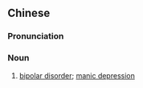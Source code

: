 {{also|躁郁症}}
==Chinese==
{{zh-forms|s=躁郁症}}

===Pronunciation===
{{zh-pron
|m=zàoyùzhèng
|c=cou3 wat1 zing3
|cat=n
}}

===Noun===
{{zh-noun}}

# [[bipolar disorder]]; [[manic depression]]